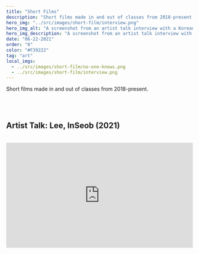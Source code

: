 ```yaml
---
title: "Short Films"
description: "Short films made in and out of classes from 2018-present."
hero_img: "../src/images/short-film/interview.png"
hero_img_alt: "A screenshot from an artist talk interview with a Korean contemporary artist Lee, In Seob."
hero_img_description: "A screenshot from an artist talk interview with a Korean contemporary artist Lee, In Seob."
date: "06-22-2021"
order: "0"
color: "#F39222"
tag: "art"
local_imgs:
  - ../src/images/short-film/no-one-knows.png
  - ../src/images/short-film/interview.png
---
```


Short films made in and out of classes from 2018-present.

<br/><br/>

## Artist Talk: Lee, InSeob (2021) ##
<br/>
<div style="padding:56.25% 0 0 0;position:relative;">
<iframe className='video1' 
    src="https://www.youtube.com/embed/b2rTgqgJX3k?controls=0" 
    title={'Artist Talk: Lee, InSeob'}
    style="position:absolute;top:0;left:0;width:100%;height:100%;"
    frameBorder='0'
    allow="encrypted-media; gyroscope" 
    allowfullscreen
/> </div>
<br/>

**Producer:** Ashley Kim

<br/><br/>

## Bowl (2020) ##
<br/>
<iframe className='video1' 
    src="https://www.youtube.com/embed/3edqkPqOV3E?controls=0" 
    title={'Bowl'}
    frameBorder='0'
    allow="encrypted-media; gyroscope" 
    allowfullscreen
/><br/>

**Screenwriter, Animator:** Ashley Kim

<br/><br/><br/>

## Magic Tricks (2020) ##
<br/>
<iframe className='video1' 
    src="https://www.youtube.com/embed/qkFs1Wyfyw4?controls=0" 
    title={'Magic Tricks'}
    frameBorder='0'
    allow="encrypted-media; gyroscope" 
    allowfullscreen
/><br/>

**Producer:** Ashley Kim, Joyce Zhang

<br/><br/><br/>

## No One Knows, Right? (2018) ##
<br/>

<div>
<a href="https://vimeopro.com/camedialab/film-direction-spring-2018/video/274113293" target="_blank">
<GatsbyImage alt="screenshot from a short film'No One Knows, Right?'" image={getImage(props.local[0])} 
/> </a>
</div>
<br/>

**Director, Screenwriter, Editor, Animator :** Ashley Kim <br/>
**Cinematographer :** Matt Kaufman <br/>
**Lighting, Sound :** Abby Stapleton <br/>
**Actor :** Annie Lubin, Abby Stapleton <br/>

[Watch 'No One Knows, Right?'](https://vimeopro.com/camedialab/film-direction-spring-2018/video/274113293)